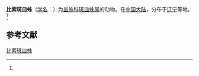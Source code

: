 {{Speciesbox
| name = 比索斑皿蛛
| status = 
| status_system = 
| image = 
| genus = Lepthyphantes
| species = biseulsanensis
}}

'''比索斑皿蛛'''（[[学名|学名]]：{{lang|la|''Lepthyphantes biseulsanensis''}}）为[[皿蛛科|皿蛛科]][[斑皿蛛属|斑皿蛛属]]的动物。在[[中国大陆|中国大陆]]，分布于[[辽宁|辽宁]]等地。<ref name='id13266'/>

== 参考文献 ==
{{reflist}}

{{Wikispecies|Lepthyphantes biseulsanensis}}

[[Category:斑皿蛛属|比索斑皿蛛]]


{{蜘蛛小作品}}